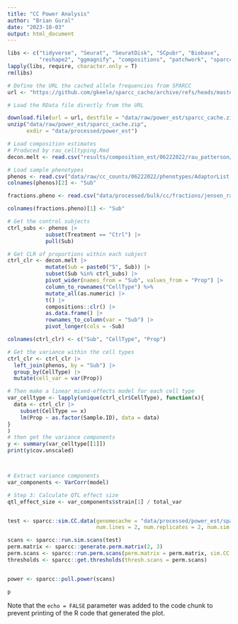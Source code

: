 ```yaml
---
title: "CC Power Analysis"
author: "Brian Gural"
date: "2023-10-03"
output: html_document
---
```


```r
libs <- c("tidyverse", "Seurat", "SeuratDisk", "SCpubr", "Biobase",  
          "reshape2", "ggmagnify", "compositions", "patchwork", "sparcc") # list libraries here
lapply(libs, require, character.only = T)
rm(libs)
```


```r
# Define the URL the cached allele frequencies from SPARCC
url <- "https://github.com/gkeele/sparcc_cache/archive/refs/heads/master.zip"

# Load the RData file directly from the URL

download.file(url = url, destfile = "data/raw/power_est/sparcc_cache.zip") 
unzip("data/raw/power_est/sparcc_cache.zip",
      exdir = "data/processed/power_est")

```


```r
# Load composition estimates 
# Produced by rau_celltyping.Rmd
decon.melt <- read.csv("results/composition_est/06222022/rau_patterson/09132023.csv")

# Load sample phenotypes
phenos <- read.csv("data/raw/cc_counts/06222022/phenotypes/AdaptorList.csv")
colnames(phenos)[2] <- "Sub"

fractions.pheno <- read.csv("data/processed/bulk/cc/fractions/jensen_rau_froese_pheno", row.names = 1)

colnames(fractions.pheno)[1] <- "Sub"

```

```r
# Get the control subjects
ctrl_subs <- phenos |> 
            subset(Treatment == "Ctrl") |> 
            pull(Sub)

# Get CLR of proportions within each subject
ctrl_clr <- decon.melt |> 
            mutate(Sub = paste0("S", Sub)) |> 
            subset(Sub %in% ctrl_subs) |> 
            pivot_wider(names_from = "Sub", values_from = "Prop") |> 
            column_to_rownames("CellType") %>%
            mutate_all(as.numeric) |> 
            t() |> 
            compositions::clr() |> 
            as.data.frame() |> 
            rownames_to_column(var = "Sub") |> 
            pivot_longer(cols = -Sub)

colnames(ctrl_clr) <- c("Sub", "CellType", "Prop")

# Get the variance within the cell types
ctrl_clr <- ctrl_clr |> 
  left_join(phenos, by = "Sub") |> 
  group_by(CellType) |> 
  mutate(cell_var = var(Prop))

# Then make a linear mixed-effects model for each cell type
var_celltype <- lapply(unique(ctrl_clr$CellType), function(x){
  data <- ctrl_clr |> 
    subset(CellType == x)
    lm(Prop ~ as.factor(Sample.ID), data = data)
}
)
# then get the variance components
y <- summary(var_celltype[[1]])
print(y$cov.unscaled)



# Extract variance components
var_components <- VarCorr(model)

# Step 3: Calculate QTL effect size
qtl_effect_size <- var_components$strain[1] / total_var



```

```r
test <- sparcc::sim.CC.data(genomecache = "data/processed/power_est/sparcc_cache-master",
                            num.lines = 2, num.replicates = 2, num.sim = 1, qtl.effect.size = 0.2)

scans <- sparcc::run.sim.scans(test)
perm.matrix <- sparcc::generate.perm.matrix(2, 3)
perm.scans <- sparcc::run.perm.scans(perm.matrix = perm.matrix, sim.CC.scans = scans, sim.CC.object = test, use.progress.bar = T)
thresholds <- sparcc::get.thresholds(thresh.scans = perm.scans)


power <- sparcc::pull.power(scans)

p
```

Note that the `echo = FALSE` parameter was added to the code chunk to prevent printing of the R code that generated the plot.
